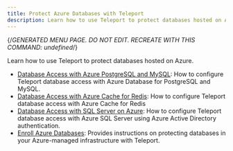 ```yaml
---
title: Protect Azure Databases with Teleport
description: Learn how to use Teleport to protect databases hosted on Azure.
---
```


{/*GENERATED MENU PAGE. DO NOT EDIT. RECREATE WITH THIS COMMAND:
undefined*/}

Learn how to use Teleport to protect databases hosted on Azure.

- [Database Access with Azure PostgreSQL and MySQL](enroll-azure-databases/azure-postgres-mysql.mdx): How to configure Teleport database access with Azure Database for PostgreSQL and MySQL.
- [Database Access with Azure Cache for Redis](enroll-azure-databases/azure-redis.mdx): How to configure Teleport database access with Azure Cache for Redis
- [Database Access with SQL Server on Azure](enroll-azure-databases/azure-sql-server-ad.mdx): How to configure Teleport database access with Azure SQL Server using Azure Active Directory authentication.
- [Enroll Azure Databases](enroll-azure-databases/overview.mdx): Provides instructions on protecting databases in your Azure-managed infrastructure with Teleport.

